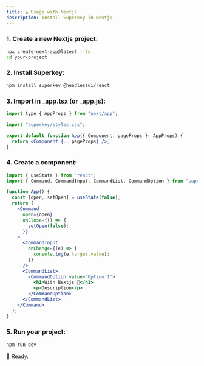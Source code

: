 ```yaml
---
title: ▲ Usage with Nextjs
description: Install Superkey in Nextjs.
---
```


### 1. Create a new Nextjs project:

```bash {1}
npx create-next-app@latest --ts
cd your-project
```

### 2. Install Superkey:

```bash
npm install superkey @headlessui/react
```

### 3. Import in \_app.tsx (or \_app.js):

```jsx {3}
import type { AppProps } from "next/app";

import "superkey/styles.css";

export default function App({ Component, pageProps }: AppProps) {
  return <Component {...pageProps} />;
}
```

### 4. Create a component:

```jsx {5-26}
import { useState } from "react";
import { Command, CommandInput, CommandList, CommandOption } from "superkey";

function App() {
  const [open, setOpen] = useState(false);
  return (
    <Command
      open={open}
      onClose={() => {
        setOpen(false);
      }}
    >
      <CommandInput
        onChange={(e) => {
          console.log(e.target.value);
        }}
      />
      <CommandList>
        <CommandOption value="Option 1">
          <h1>With Nextjs 🚀</h1>
          <p>Description</p>
        </CommandOption>
      </CommandList>
    </Command>
  );
}
```

### 5. Run your project:

```bash
npm run dev
```

🥳 Ready.
